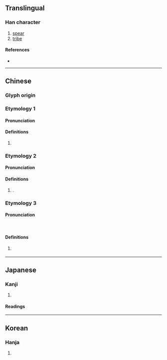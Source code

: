 {{character info}}
==Translingual==

===Han character===
{{Han char|rn=28|rad=厶|as=02|sn=4|four=47731|canj=KNI,XKNI|ids=⿱九厶}}

# [[spear]]
# [[tribe]]

====References====
* {{Han ref|kx=0164.070|dkj=03065|dj=0371.300|hdz=10384.050|uh=53B9|ud=21433|bh=C958|bd=51544}}

----

==Chinese==
{{zh-forms}}

===Glyph origin===
{{Han etym}}

===Etymology 1===

====Pronunciation====
{{zh-pron
|m=róu
|c=kau2
|cat=v
}}

====Definitions====
{{zh-hanzi}}

# {{rfdef|zh}}

===Etymology 2===

====Pronunciation====
{{zh-pron
|m=qiú
|c=kau4
|mc=y
|oc=y
}}

====Definitions====
{{zh-hanzi}}

# {{n-g|Used in}} {{zh-l|厹矛}}.

===Etymology 3===

====Pronunciation====
{{zh-pron
|c=gau2 gung1
|cat=n
}}
​
====Definitions====
{{zh-hanzi}}

# {{lb|zh|Cantonese|slang}} {{zh-alt-form|狗公}}

----

==Japanese==

===Kanji===
{{ja-kanji|grade=|rs=厶02}}

# {{rfdef|ja|sort=厶02}}

====Readings====
{{ja-readings|on=じゅう<じう, にゅ<にゆ, きゅう<きう, ぐ|kun=}}

----

==Korean==

===Hanja===
{{ko-hanja|hangeul=구}}

# {{rfdef|ko|sort=厶02}}